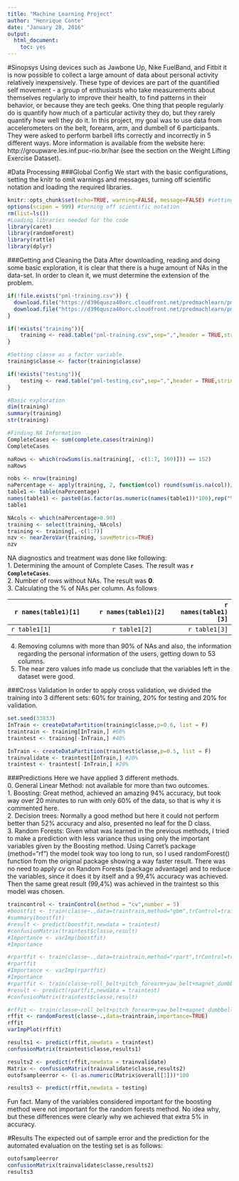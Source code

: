 ```yaml
---
title: "Machine Learning Project"
author: "Henrique Conte"
date: "January 28, 2016"
output:
  html_document:
    toc: yes
---
```


#Sinopsys
Using devices such as Jawbone Up, Nike FuelBand, and Fitbit it is now possible to collect a large amount of data about personal activity relatively inexpensively. These type of devices are part of the quantified self movement - a group of enthusiasts who take measurements about themselves regularly to improve their health, to find patterns in their behavior, or because they are tech geeks. One thing that people regularly do is quantify how much of a particular activity they do, but they rarely quantify how well they do it. In this project, my goal was to use data from accelerometers on the belt, forearm, arm, and dumbell of 6 participants. They were asked to perform barbell lifts correctly and incorrectly in 5 different ways. More information is available from the website here: http://groupware.les.inf.puc-rio.br/har (see the section on the Weight Lifting Exercise Dataset).

#Data Processing
###Global Config
We start with the basic configurations, setting the knitr to omit warnings and messages, turning off scientific notation and loading the required libraries.
```r
knitr::opts_chunk$set(echo=TRUE, warning=FALSE, message=FALSE) #setting globaly the code to be seen but not showing warnings or messages
options(scipen = 999) #turning off scientific notation
rm(list=ls())
#Loading libraries needed for the code
library(caret)
library(randomForest)
library(rattle)
library(dplyr)
```


###Getting and Cleaning the Data
After downloading, reading and doing some basic exploration, it is clear that there is a huge amount of NAs in the data-set. In order to clean it, we must determine the extension of the problem.
```r
if(!file.exists("pml-training.csv")) {
  download.file("https://d396qusza40orc.cloudfront.net/predmachlearn/pml-training.csv","pml-training.csv")
  download.file("https://d396qusza40orc.cloudfront.net/predmachlearn/pml-testing.csv","pml-testing.csv")
}

if(!exists("training")){
    training <- read.table("pml-training.csv",sep=",",header = TRUE,stringsAsFactors = FALSE,na.strings = c("NA","#DIV/0!"))
}

#Setting classe as a factor variable.
training$classe <- factor(training$classe)

if(!exists("testing")){
    testing <- read.table("pml-testing.csv",sep=",",header = TRUE,stringsAsFactors = FALSE,na.strings = c("NA","#DIV/0!"))
}

#Basic exploration
dim(training)
summary(training)
str(training)

#Finding NA Information
CompleteCases <- sum(complete.cases(training))
CompleteCases

naRows <- which(rowSums(is.na(training[, -c(1:7, 160)])) == 152)
naRows

nobs <- nrow(training)
naPercentage <- apply(training, 2, function(col) round(sum(is.na(col))/nobs, 2))
table1 <- table(naPercentage)
names(table1) <- paste0(as.factor(as.numeric(names(table1))*100),rep("% NA",dim(table1)))
table1

NAcols <- which(naPercentage>0.90)
training <- select(training,-NAcols)
training <- training[,-c(1:7)]
nzv <- nearZeroVar(training, saveMetrics=TRUE)
nzv
```

NA diagnostics and treatment was done like following:   
1. Determining the amount of Complete Cases. The result was **`r CompleteCases`**.   
2. Number of rows without NAs. The result was **0**.   
3. Calculating the % of NAs per column. As follows 

| **`r names(table1)[1]`**|**`r names(table1)[2]`**|**`r names(table1)[3]`**|
| ------------- |:-------------:| -----:|
| `r table1[1]`|`r table1[2]`|`r table1[3]` |

4. Removing columns with more than 90% of NAs and also, the information regarding the personal information of the users, getting down to 53 columns.   
5. The near zero values info made us conclude that the variables left in the dataset were good.   
   
###Cross Validation
In order to apply cross validation, we divided the training into 3 different sets: 60% for training, 20% for testing and 20% for validation.
```r
set.seed(33833)
InTrain <- createDataPartition(training$classe,p=0.6, list = F)
traintrain <- training[InTrain,] #60%
traintest <- training[-InTrain,] #40%

InTrain <- createDataPartition(traintest$classe,p=0.5, list = F)
trainvalidate <- traintest[InTrain,] #20%
traintest <- traintest[-InTrain,] #20%
```

###Predictions
Here we have applied 3 different methods.   
0. General Linear Method: not available for more than two outcomes.   
1. Boosting: Great method, achieved an amazing 94% accuracy, but took way over 20 minutes to run with only 60% of the data, so that is why it is commented here.   
2. Decision trees: Normally a good method but here it could not perform better than 52% accuracy and also, presented no leaf for the D class.   
3. Random Forests: Given what was learned in the previous methods, I tried to make a prediction with less variance thus using only the important variables given by the Boosting method. Using Carret's package (method="rf") the model took way too long to run, so I used randomForest() function from the original package showing a way faster result. There was no need to apply cv on Random Forests (package advantage) and to reduce the variables, since it does it by itself and a 99,4% accuracy was achieved. Then the same great result (99,4%) was achieved in the traintest so this model was chosen.   
```r

traincontrol <- trainControl(method = "cv",number = 5)
#boostfit <- train(classe~.,data=traintrain,method="gbm",trControl=traincontrol)
#summary(boostfit)
#result <- predict(boostfit,newdata = traintest)
#confusionMatrix(traintest$classe,result)
#Importance <- varImp(boostfit)
#Importance

#rpartfit <- train(classe~.,data=traintrain,method="rpart",trControl=traincontrol)
#rpartfit
#Importance <- varImp(rpartfit)
#Importance
#rpartfit <- train(classe~roll_belt+pitch_forearm+yaw_belt+magnet_dumbbell_y+magnet_dumbbell_z+roll_forearm+accel_dumbbell_y+roll_dumbbell+magnet_dumbbell_x+magnet_belt_y+accel_belt_z+total_accel_belt+magnet_arm_x+accel_arm_x+roll_arm,data = traintrain,method="rpart")
#result <- predict(rpartfit,newdata = traintest)
#confusionMatrix(traintest$classe,result)              

#rffit <- train(classe~roll_belt+pitch_forearm+yaw_belt+magnet_dumbbell_y+magnet_dumbbell_z+roll_forearm+accel_dumbbell_y+roll_dumbbell+magnet_dumbbell_x+magnet_belt_y+accel_belt_z+total_accel_belt+magnet_arm_x+accel_arm_x+roll_arm,data = traintrain,method="rf")
rffit <- randomForest(classe~.,data=traintrain,importance=TRUE)
rffit
varImpPlot(rffit)

results1 <- predict(rffit,newdata = traintest)
confusionMatrix(traintest$classe,results1)

results2 <- predict(rffit,newdata = trainvalidate)
Matrix <- confusionMatrix(trainvalidate$classe,results2)
outofsampleerror <- (1-as.numeric(Matrix$overall[1]))*100

results3 <- predict(rffit,newdata = testing)
```
Fun fact. Many of the variables considered important for the boosting method were not important for the random forests method. No idea why, but these differences were clearly why we achieved that extra 5% in accuracy.   
   
#Results
The expected out of sample error and the prediction for the automated evaluation on the testing set is as follows:
```r
outofsampleerror
confusionMatrix(trainvalidate$classe,results2)
results3
```